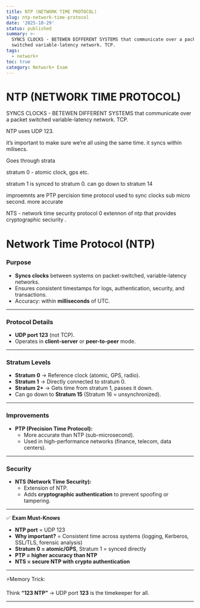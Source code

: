 ```yaml
---
title: NTP (NETWORK TIME PROTOCOL)
slug: ntp-network-time-protocol
date: '2025-10-29'
status: published
summary: >-
  SYNCS CLOCKS - BETEWEN DIFFERENT SYSTEMS that communicate over a packet
  switched variable-latency network. TCP.
tags:
  - network+
toc: true
category: Network+ Exam
---
```


# NTP (NETWORK TIME PROTOCOL)

SYNCS CLOCKS - BETEWEN DIFFERENT SYSTEMS that communicate over a packet switched variable-latency network. TCP. 

NTP uses UDP 123. 

it’s important to make sure we’re all using the same time. it syncs within milisecs. 

Goes through strata

stratum 0 - atomic clock, gps etc. 

stratum 1 is synced to stratum 0. can go down to stratum 14 

improemnts are PTP percision time protocol used to sync clocks sub micro second. more accurate 

NTS - network time security protocol 0 extennon of ntp that provides cryptographic seciurity . 

# Network Time Protocol (NTP)

### Purpose

- **Syncs clocks** between systems on packet-switched, variable-latency networks.
- Ensures consistent timestamps for logs, authentication, security, and transactions.
- Accuracy: within **milliseconds** of UTC.

---

### Protocol Details

- **UDP port 123** (not TCP).
- Operates in **client-server** or **peer-to-peer** mode.

---

### Stratum Levels

- **Stratum 0** → Reference clock (atomic, GPS, radio).
- **Stratum 1** → Directly connected to stratum 0.
- **Stratum 2+** → Gets time from stratum 1, passes it down.
- Can go down to **Stratum 15** (Stratum 16 = unsynchronized).

---

### Improvements

- **PTP (Precision Time Protocol):**
    - More accurate than NTP (sub-microsecond).
    - Used in high-performance networks (finance, telecom, data centers).

---

### Security

- **NTS (Network Time Security):**
    - Extension of NTP.
    - Adds **cryptographic authentication** to prevent spoofing or tampering.

---

✅ **Exam Must-Knows**

- **NTP port** = UDP 123
- **Why important?** = Consistent time across systems (logging, Kerberos, SSL/TLS, forensic analysis)
- **Stratum 0 = atomic/GPS**, Stratum 1 = synced directly
- **PTP = higher accuracy than NTP**
- **NTS = secure NTP with crypto authentication**

---

⚡Memory Trick:

Think **“123 NTP”** → UDP port **123** is the timekeeper for all.

---
